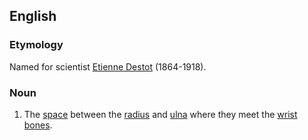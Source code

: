 ==English==
===Etymology===
Named for scientist [[Wikipedia:Etienne Destot|Etienne Destot]] (1864-1918).

===Noun===
{{en-noun|-}}

# {{anatomy}} The [[space]] between the [[radius]] and [[ulna]] where they meet the [[wrist]] [[bone]]s.